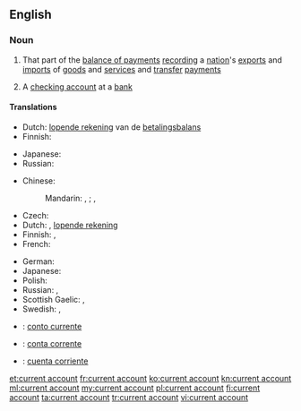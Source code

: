 ==English==
{{wikipedia}}

===Noun===
{{en-noun|head=[[current]] [[account]]}}

# That part of the [[balance of payments]] [[recording]] a [[nation]]'s [[export]]s and [[import]]s of [[goods]] and [[service]]s and [[transfer]] [[payment]]s
# {{British}} A [[checking account]] at a [[bank]]

====Translations====
{{trans-top|part of balance of payments}}
* Dutch: [[lopende rekening]] van de [[betalingsbalans]] {{f}}
* Finnish: {{t-|fi|vaihtotase}}
{{trans-mid}}
* Japanese: {{t-|ja|経常勘定|tr=keijōkanjō}}
* Russian: {{t-|ru|торговый баланс|m|tr=torgóvyj baláns|sc=Cyrl}}
{{trans-bottom}}

{{trans-top|checking account}}
* Chinese:
*: Mandarin: {{t|cmn|往來賬戶|sc=Hani}}, {{t|cmn|往来账户|tr=wǎnglái zhànghù|sc=Hani}}; {{t|cmn|支票賬戶|sc=Hani}}, {{t|cmn|支票账户|tr=zhīpiào zhànghù|sc=Hani}} {{qualifier|checking account}}
* Czech: {{t-|cs|běžný účet|m}}
* Dutch: {{t+|nl|zichtrekening|f}}, [[lopende rekening]]
* Finnish: {{t-|fi|käyttelytili}}, {{t-|fi|šekkitili}} {{qualifier|checking account}}
* French: {{t+|fr|compte courant|m}}
{{trans-mid}}
* German: {{t+|de|Girokonto|n}}
* Japanese: {{t-|ja|当座預金|tr=とうざよきん, tōzayokin}}
* Polish: {{t-|pl|rachunek bieżący|m}}
* Russian: {{t-|ru|текущий счёт|m|tr=tekúščij sčot|sc=Cyrl}}, {{t-|ru|чековый счёт|m|tr=čékovyj sčot|sc=Cyrl}} {{qualifier|checking account}}
* Scottish Gaelic: {{t-|gd|ruith-chunntas|m}}, {{t-|gd|cunntas-ruith|m}}
* Swedish: {{t-|sv|kurantkonto|n}}, {{t-|sv|checkkonto|n}} {{qualifier|checking account}}
{{trans-bottom}}

{{checktrans-top}}
* {{ttbc|ia}}: [[conto currente]]
* {{ttbc|pt}}: [[conta corrente]]
* {{ttbc|es}}: [[cuenta corriente]] {{f}}
{{trans-bottom}}

[[et:current account]]
[[fr:current account]]
[[ko:current account]]
[[kn:current account]]
[[ml:current account]]
[[my:current account]]
[[pl:current account]]
[[fi:current account]]
[[ta:current account]]
[[tr:current account]]
[[vi:current account]]